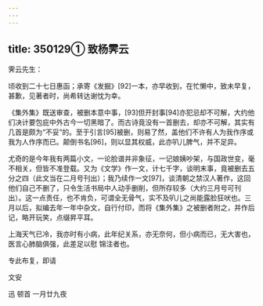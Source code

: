 ```yaml
---
---
---
```

title: 350129① 致杨霁云
---




霁云先生：

顷收到二十七日惠函；承寄《发掘》[92]一本，亦早收到，在忙懒中，致未早复，甚歉，见著者时，尚希转达谢忱为幸。

《集外集》既送审查，被删本意中事，[93]但开封事[94]亦犯忌却不可解，大约他们决计要包庇中外古今一切黑暗了。而古诗竟没有一首删去，却亦不可解，其实有几首是颇为“不妥”的。至于引言[95]被删，则易了然，盖他们不许有人为我作序或我为人作序而已。颠倒书名[96]，则以显其权威，此亦叭儿脾气，并不足异。

尤奇的是今年我有两篇小文，一论脸谱并非象征，一记娘姨吵架，与国政世变，毫不相关，但皆不准登载。又为《文学》作一文，计七千字，谈明末事，竟被删去五分之四（此文当在二月号刊出）；我乃续作一文[97]，谈清朝之禁汉人著作，这回他们自己不删了，只令生活书局中人动手删削，但所存较多（大约三月号可刊出）。这一点责任，也不肯负，可谓全无骨气，实不及叭儿之尚能露脸狂吠也。三月以后，拟编去年一年中杂文，自行付印，而将《集外集》之被删者附之，并作后记，略开玩笑，点缀昇平耳。

上海天气已冷，我亦时有小病，此年纪关系，亦无奈何，但小病而已，无大害也，医言心肺脑俱强，此差足以慰 锦注者也。

专此布复，即请

文安

迅 顿首 一月廿九夜